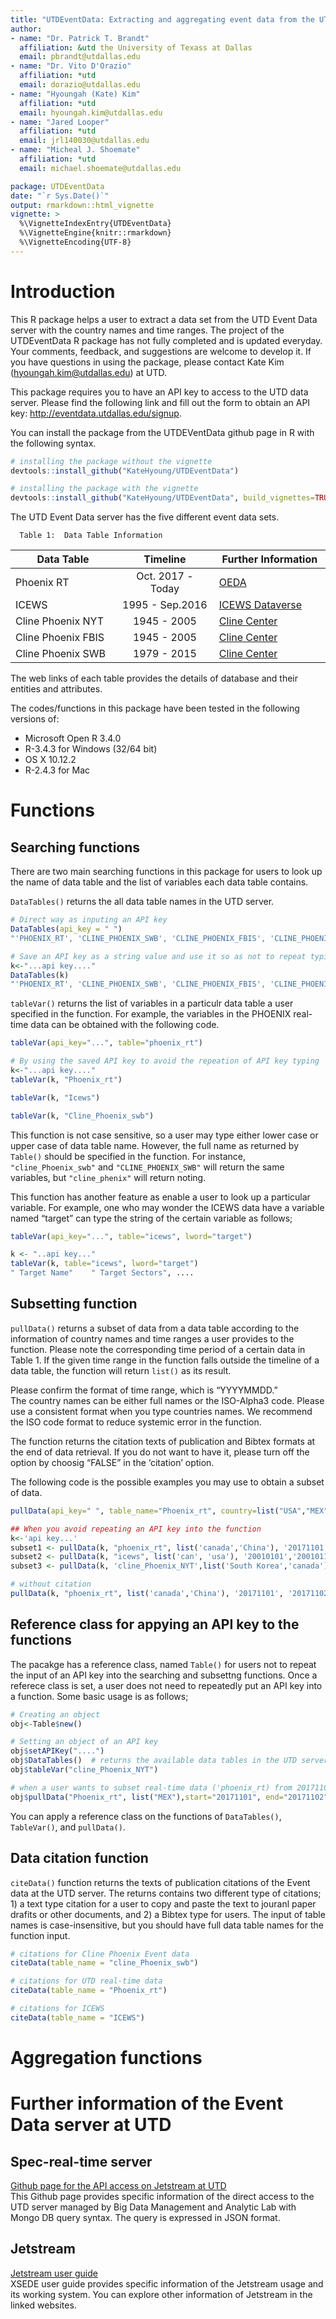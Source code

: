 ```yaml
---
title: "UTDEventData: Extracting and aggregating event data from the UTD server"
author: 
- name: "Dr. Patrick T. Brandt"
  affiliation: &utd the University of Texass at Dallas
  email: pbrandt@utdallas.edu
- name: "Dr. Vito D'Orazio"
  affiliation: *utd
  email: dorazio@utdallas.edu
- name: "Hyoungah (Kate) Kim"
  affiliation: *utd
  email: hyoungah.kim@utdallas.edu
- name: "Jared Looper" 
  affiliation: *utd
  email: jrl140030@utdallas.edu
- name: "Micheal J. Shoemate" 
  affiliation: *utd
  email: michael.shoemate@utdallas.edu

package: UTDEventData
date: "`r Sys.Date()`"
output: rmarkdown::html_vignette
vignette: >
  %\VignetteIndexEntry{UTDEventData}
  %\VignetteEngine{knitr::rmarkdown}
  %\VignetteEncoding{UTF-8}
---
```


# Introduction
This R package helps a user to extract a data set from the UTD Event Data server with the country names and time ranges. The project of the UTDEventData R package has not fully completed and is updated everyday. Your comments, feedback, and suggestions are welcome to develop it.
If you have questions in using the package, please contact Kate Kim (<hyoungah.kim@utdallas.edu>) at UTD.  

This package requires you to have an API key to access to the UTD data server. Please find the following link and fill out the form to obtain an API key: <http://eventdata.utdallas.edu/signup>. 

You can install the package from the UTDEVentData github page in R with the following syntax.
```r
# installing the package without the vignette
devtools::install_github("KateHyoung/UTDEventData")

# installing the package with the vignette
devtools::install_github("KateHyoung/UTDEventData", build_vignettes=TRUE)
```


The UTD Event Data server has the five different event data sets. 

      Table 1:  Data Table Information           
Data Table         | Timeline          |  Further Information
-------------------| :----------------:|--------------------
Phoenix RT         | Oct. 2017 - Today | [OEDA](http://openeventdata.org/)
ICEWS              | 1995 - Sep.2016   | [ICEWS Dataverse](https://dataverse.harvard.edu/dataverse/icews)
Cline Phoenix NYT  | 1945 - 2005       | [Cline Center](http://www.clinecenter.illinois.edu/data/event/phoenix/)
Cline Phoenix FBIS | 1945 - 2005       | [Cline Center](http://www.clinecenter.illinois.edu/data/event/phoenix/)
Cline Phoenix SWB  | 1979 - 2015       | [Cline Center](http://www.clinecenter.illinois.edu/data/event/phoenix/)


The web links of each table provides the details of database and their entities and attributes. 

The codes/functions in this package have been tested in the following versions of:

  - Microsoft Open R 3.4.0 
  - R-3.4.3 for Windows (32/64 bit)
  - OS X 10.12.2
  - R-2.4.3 for Mac

# Functions
## Searching functions

There are two main searching functions in this package for users to look up the name of data table and the list of variables each data table contains.  

`DataTables()` returns the all data table names in the UTD server. 
```r
# Direct way as inputing an API key
DataTables(api_key = " ")
"'PHOENIX_RT', 'CLINE_PHOENIX_SWB', 'CLINE_PHOENIX_FBIS', 'CLINE_PHOENIX_NYT', 'ICEWS'"

# Save an API key as a string value and use it so as not to repeat typing the key string in other functions
k<-"...api key...."
DataTables(k)
"'PHOENIX_RT', 'CLINE_PHOENIX_SWB', 'CLINE_PHOENIX_FBIS', 'CLINE_PHOENIX_NYT', 'ICEWS'"
```

`tableVar()` returns the list of variables in a particulr data table a user specified in the function. For example, the variables in the PHOENIX real-time data can be obtained with the following code. 

```r
tableVar(api_key="...", table="phoenix_rt")

# By using the saved API key to avoid the repeation of API key typing 
k<-"...api key...."
tableVar(k, "Phoenix_rt")

tableVar(k, "Icews")

tableVar(k, "Cline_Phoenix_swb")
```

This function is not case sensitive, so a user may type either lower case or upper case of data table name. However, the full name as returned by `Table()` should be specified in the function. For instance, `"cline_Phoenix_swb"` and `"CLINE_PHOENIX_SWB"` will return the same variables, but `"cline_phenix"` will return noting. 

This function has another feature as enable a user to look up a particular variable. For example, one who may wonder the ICEWS data have a variable named "target" can type the string of the certain variable as follows;

```r
tableVar(api_key="...", table="icews", lword="target")

k <- "..api key..."
tableVar(k, table="icews", lword="target")
" Target Name"    " Target Sectors", ....
```


## Subsetting function

`pullData()` returns a subset of data from a data table according to the information of country names and time ranges a user provides to the function. Please note the corresponding time period of a certain data in Table 1. If the given time range in the function falls outside the timeline of a data table, the function will return `list()` as its result. 

Please confirm the format of time range, which is "YYYYMMDD."     
The country names can be either full names or the ISO-Alpha3 code. Please use a consistent format when you type countries names. We recommend the ISO code format to reduce systemic error in the function.  

The function returns the citation texts of publication and Bibtex formats at the end of data retrieval. If you do not want to have it, please turn off the option by choosig "FALSE" in the 'citation' option. 

The following code is the possible examples you may use to obtain a subset of data. 

```r
pullData(api_key=" ", table_name="Phoenix_rt", country=list("USA","MEX","SYR","CHN"), start="20171101", end="20171112", citation = TRUE)

## When you avoid repeating an API key into the function
k<-'api key...'
subset1 <- pullData(k, "phoenix_rt", list('canada','China'), '20171101', '20171102')
subset2 <- pullData(k, "icews", list('can', 'usa'), '20010101','20010110')
subset3 <- pullData(k, 'cline_Phoenix_NYT',list('South Korea','canada'), '19551105','19581215')

# without citation
pullData(k, "phoenix_rt", list('canada','China'), '20171101', '20171102', citation = FALSE)
```


## Reference class for appying an API key to the functions 

The pacakge has a reference class, named `Table()` for users not to repeat the input of an API key into the searching and subsettng functions. Once a referece class is set, a user does not need to repeatedly put an API key into a function. Some basic usage is as follows;

```r
# Creating an object
obj<-Table$new()

# Setting an object of an API key
obj$setAPIKey("....")
obj$DataTables()  # returns the available data tables in the UTD server
obj$tableVar("cline_Phoenix_NYT")

# when a user wants to subset real-time data ('phoenix_rt) from 20171101 to 20171102 on MEX(Mexico)
obj$pullData("Phoenix_rt", list("MEX"),start="20171101", end="20171102")
```
You can apply a reference class on the functions of `DataTables()`, `TableVar()`, and `pullData()`. 

## Data citation function

`citeData()` function returns the texts of publication citations of the Event data at the UTD server. The returns contains two different type of citations; 1) a text type citation for a user to copy and paste the text to jouranl paper drafits or other documents, and 2) a Bibtex type for \Latex users. The input of table names is case-insensitive, but you should have full data table names for the function input. 

```r
# citations for Cline Phoenix Event data
citeData(table_name = "cline_Phoenix_swb")

# citations for UTD real-time data 
citeData(table_name = "Phoenix_rt")

# citations for ICEWS  
citeData(table_name = "ICEWS")
```


# Aggregation functions



# Further information of the Event Data server at UTD

## Spec-real-time server
[Github page for the API access on Jetstream at UTD](https://github.com/Sayeedsalam/spec-event-data-server)  
This Github page provides specific information of the direct access to the UTD server managed by Big Data Management and Analytic Lab with Mongo DB query syntax. The query is expressed in JSON format. 

## Jetstream
[Jetstream user guide](https://portal.xsede.org/jetstream)  
XSEDE user guide provides specific information of the Jetstream usage and its working system. You can explore other information of Jetstream in the linked websites. 

